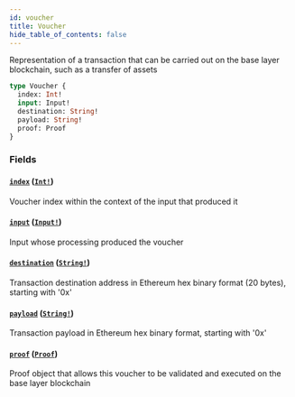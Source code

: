 ```yaml
---
id: voucher
title: Voucher
hide_table_of_contents: false
---
```



Representation of a transaction that can be carried out on the base layer blockchain, such as a transfer of assets

```graphql
type Voucher {
  index: Int!
  input: Input!
  destination: String!
  payload: String!
  proof: Proof
}
```


### Fields

#### [`index`](#) ([`Int!`](../../scalars/int))

Voucher index within the context of the input that produced it


#### [`input`](#) ([`Input!`](../../objects/input))

Input whose processing produced the voucher


#### [`destination`](#) ([`String!`](../../scalars/string))

Transaction destination address in Ethereum hex binary format (20 bytes), starting with '0x'


#### [`payload`](#) ([`String!`](../../scalars/string))

Transaction payload in Ethereum hex binary format, starting with '0x'


#### [`proof`](#) ([`Proof`](../../objects/proof))

Proof object that allows this voucher to be validated and executed on the base layer blockchain




